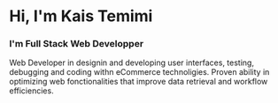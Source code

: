 # Hi, I'm Kais Temimi

### I'm Full Stack Web Developper

<p>Web Developer in designin and developing user interfaces, testing, debugging and coding withn eCommerce technoligies.
Proven ability in optimizing web fonctionalities that improve data retrieval and workflow efficiencies.</p>
